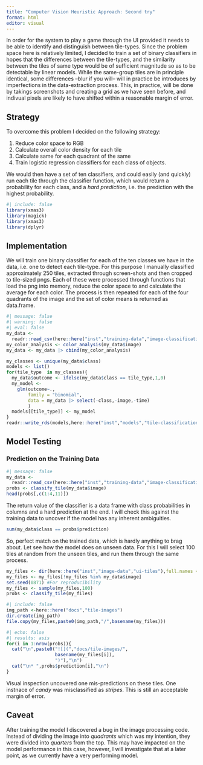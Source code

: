 ```yaml
---
title: "Computer Vision Heuristic Approach: Second try"
format: html
editor: visual
---
```


In order for the system to play a game through the UI provided it needs to be able to identify and distinguish between tile-types. Since the problem space here is relatively limited, I decided to train a set of binary classifiers in hopes that the differences between the tile-types, and the similarity between the tiles of same type would be of sufficient magnitude so as to be detectable by linear models. While the same-group tiles are in principle identical, some differences --blur if you will-- will in practice be introduces by imperfections in the data-extraction process. This, in practice, will be done by takings screenshots and creating a grid as we have seen before, and indivual pixels are likely to have shifted within a reasonable margin of error.

## Strategy

To overcome this problem I decided on the following strategy:

1.  Reduce color space to RGB
2.  Calculate overall color density for each tile
3.  Calculate same for each quadrant of the same
4.  Train logistic regression classifiers for each class of objects.

We would then have a set of ten classifiers, and could easily (and quickly) run each tile through the classifier function, which would return a probability for each class, and a *hard prediction*, i.e. the prediction with the highest probability.

```r
#| include: false
library(xmas3)
library(magick)
library(xmas3)
library(dplyr)

```

## Implementation

We will train one binary classifier for each of the ten classes we have in the data, i.e. one to detect each tile-type. For this purpose I manually classified approximately 250 tiles, extracted through screen-shots and then cropped to tile-sized pngs. Each of these were processed through functions that load the png into memory, reduce the color space to and calculate the average for each color. The process is then repeated for each of the four quadrants of the image and the set of color means is returned as data.frame.

```r
#| message: false
#| warning: false
#| eval: false
my_data <- 
  readr::read_csv(here::here("inst","training-data","image-classification.csv"))
my_color_analysis <- color_analysis(my_data$image)
my_data <- my_data |> cbind(my_color_analysis)

my_classes <- unique(my_data$class)
models <- list()
for(tile_type  in my_classes){
  my_data$outcome <- ifelse(my_data$class == tile_type,1,0)
  my_model <- 
    glm(outcome~.,
        family = "binomial",
        data = my_data |> select(-class,-image,-time)
        )
  models[[tile_type]] <- my_model
}
readr::write_rds(models,here::here("inst","models","tile-classification-models.rds"))
```

## Model Testing

### Prediction on the Training Data

```r
#| message: false
my_data <- 
  readr::read_csv(here::here("inst","training-data","image-classification.csv"))
probs <- classify_tile(my_data$image)
head(probs[,c(1:4,11)])
```

The return value of the classifier is a data frame with class probabilities in columns and a hard prediction at the end. I will check this against the training data to uncover if the model has any inherent ambiguities.

```r
sum(my_data$class == probs$prediction)
```

So, perfect match on the trained data, which is hardly anything to brag about. Let see how the model does on unseen data. For this I will select 100 tiles at random from the unseen tiles, and run them through the same process.

```r
my_files <- dir(here::here("inst","image-data","ui-tiles"),full.names = TRUE)
my_files <- my_files[!my_files %in% my_data$image]
set.seed(0871) #For reproducibility
my_files <- sample(my_files,100)
probs <- classify_tile(my_files)
```

```r
#| include: false
img_path <-here::here("docs","tile-images") 
dir.create(img_path)
file.copy(my_files,paste0(img_path,"/",basename(my_files)))
```

```r
#| echo: false
#| results: asis
for(i in 1:nrow(probs)){
  cat("\n",paste0("![](","docs/tile-images/",
                  basename(my_files[i]),
                  ")"),"\n") 
  cat("\n* ",probs$prediction[i],"\n")
}

```

Visual inspection uncovered one mis-predictions on these tiles. One instnace of *candy* was misclassified as *stripes*. This is still an acceptable margin of error.

## Caveat

After training the model I discovered a bug in the image processing code. Instead of dividing the image into *quadrants* which was my intention, they were divided into *quarters* from the top. This may have impacted on the model performance in this case, however, I will investigate that at a later point, as we currently have a very performing model.

## 
